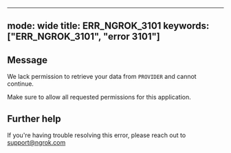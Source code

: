 
---
mode: wide
title: ERR_NGROK_3101
keywords: ["ERR_NGROK_3101", "error 3101"]
---

## Message
We lack permission to retrieve your data from `PROVIDER` and cannot continue.

Make sure to allow all requested permissions for this application.




## Further help
If you're having trouble resolving this error, please reach out to [support@ngrok.com](mailto:support@ngrok.com?subject=Help%20with%20ERR_NGROK_3101)

